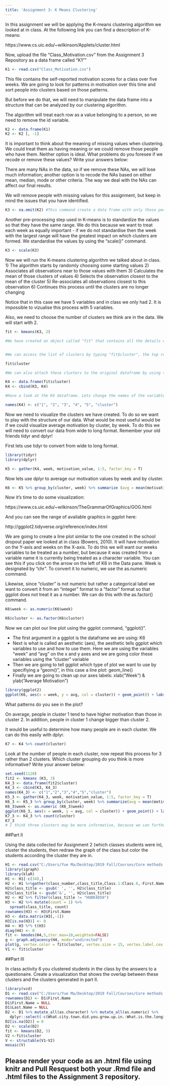 ```yaml
---
title: 'Assignment 3: K Means Clustering'
---
```


In this assignment we will be applying the K-means clustering algorithm we looked at in class. At the following link you can find a description of K-means:

https://www.cs.uic.edu/~wilkinson/Applets/cluster.html


Now, upload the file "Class_Motivation.csv" from the Assignment 3 Repository as a data frame called "K1""
```r

K1 <- read.csv("Class_Motivation.csv")

```

This file contains the self-reported motivation scores for a class over five weeks. We are going to look for patterns in motivation over this time and sort people into clusters based on those patterns.

But before we do that, we will need to manipulate the data frame into a structure that can be analyzed by our clustering algorithm.

The algorithm will treat each row as a value belonging to a person, so we need to remove the id variable.

```r

K2 <- data.frame(K1)
K2 <- K2 [, -1]

```

It is important to think about the meaning of missing values when clustering. We could treat them as having meaning or we could remove those people who have them. Neither option is ideal. What problems do you foresee if we recode or remove these values? Write your answers below:

There are many NAs in the data, so if we remove these NAs, we will lose much information; another option is to recode the NAs based on either mean, median, mode or other criteria. The way we deal with the NAs can affect our final results.

We will remove people with missing values for this assignment, but keep in mind the issues that you have identified.


```r

K3 <- na.omit(K2) #This command create a data frame with only those people with no missing values. It "omits" all rows with missing values, also known as a "listwise deletion". EG - It runs down the list deleting rows as it goes.

```

Another pre-processing step used in K-means is to standardize the values so that they have the same range. We do this because we want to treat each week as equally important - if we do not standardise then the week with the largest range will have the greatest impact on which clusters are formed. We standardise the values by using the "scale()" command.

```r

K3 <- scale(K3)

```


Now we will run the K-means clustering algorithm we talked about in class. 
1) The algorithm starts by randomly choosing some starting values 
2) Associates all observations near to those values with them
3) Calculates the mean of those clusters of values
4) Selects the observation closest to the mean of the cluster
5) Re-associates all observations closest to this observation
6) Continues this process until the clusters are no longer changing

Notice that in this case we have 5 variables and in class we only had 2. It is impossible to vizualise this process with 5 variables.

Also, we need to choose the number of clusters we think are in the data. We will start with 2.

```r

fit <- kmeans(K3, 2)

#We have created an object called "fit" that contains all the details of our clustering including which observations belong to each cluster.


#We can access the list of clusters by typing "fit$cluster", the top row corresponds to the original order the rows were in. Notice we have deleted some rows.

fit$cluster

#We can also attach these clusters to the original dataframe by using the "data.frame" command to create a new data frame called K4.

K4 <- data.frame(fit$cluster)
K4 <- cbind(K3, K4)

#Have a look at the K4 dataframe. Lets change the names of the variables to make it more convenient with the names() command.

names(K4) <- c("1", "2", "3", "4", "5", "cluster")

```

Now we need to visualize the clusters we have created. To do so we want to play with the structure of our data. What would be most useful would be if we could visualize average motivation by cluster, by week. To do this we will need to convert our data from wide to long format. Remember your old friends tidyr and dplyr!

First lets use tidyr to convert from wide to long format.
```r
library(tidyr)
library(dplyr)

K5 <- gather(K4, week, motivation_value, 1:5, factor_key = T)
```

Now lets use dplyr to average our motivation values by week and by cluster.

```r

K6 <- K5 %>% group_by(cluster, week) %>% summarize (avg = mean(motivation_value), na.rm = T)

```

Now it's time to do some visualization: 

https://www.cs.uic.edu/~wilkinson/TheGrammarOfGraphics/GOG.html

And you can see the range of available graphics in ggplot here:

http://ggplot2.tidyverse.org/reference/index.html

We are going to create a line plot similar to the one created in the school dropout paper we looked at in class (Bowers, 2010). It will have motivation on the Y-axis and weeks on the X-axis. To do this we will want our weeks variables to be treated as a number, but because it was created from a variable name it is currently being treated as a character variable. You can see this if you click on the arrow on the left of K6 in the Data pane. Week is designated by "chr". To convert it to numeric, we use the as.numeric command. 

Likewise, since "cluster" is not numeric but rather a categorical label we want to convert it from an "integer" format to a "factor" format so that ggplot does not treat it as a number. We can do this with the as.factor() command.

```r

K6$week <- as.numeric(K6$week)

K6$cluster <- as.factor(K6$cluster)

```

Now we can plot our line plot using the ggplot command, "ggplot()".

- The first argument in a ggplot is the dataframe we are using: K6
- Next is what is called an aesthetic (aes), the aesthetic tells ggplot which variables to use and how to use them. Here we are using the variables "week" and "avg" on the x and y axes and we are going color these variables using the "cluster" variable
- Then we are going to tell ggplot which type of plot we want to use by specifiying a "geom()", in this case a line plot: geom_line()
- Finally we are going to clean up our axes labels: xlab("Week") & ylab("Average Motivation")

```r
library(ggplot2)
ggplot(K6, aes(x = week, y = avg, col = cluster)) + geom_point() + labs(x = "week", y = "Average Motivation")

```

What patterns do you see in the plot?

On average, people in cluster 1 tend to have higher motivation than those in cluster 2. In addition, people in cluster 1 change bigger than cluster 2.

It would be useful to determine how many people are in each cluster. We can do this easily with dplyr.

```r
K7 <- K4 %>% count(cluster)
```

Look at the number of people in each cluster, now repeat this process for 3 rather than 2 clusters. Which cluster grouping do you think is more informative? Write your answer below:

```r
set.seed(1120)
fit2 <- kmeans (K3, 3)
K4_3 <- data.frame(fit2$cluster)
K4_3 <- cbind(K3, K4_3)
names(K4_3) <- c("1","2","3","4","5","cluster")
K5_3 <- gather(K4_3, week, motivation_value, 1:5, factor_key = T)
K6_3 <- K5_3 %>% group_by(cluster, week) %>% summarize(avg = mean(motivation_value, na.rm = T))
K6_3$week <- as.numeric (K6_3$week)
ggplot(K6_3, aes(x = week, y = avg, col = cluster)) + geom_point() + labs(x = "week", y = "Average Motivation")
K7_3 <- K4_3 %>% count(cluster)
K7_3
# I think three clusters may be more informative, because we can further see the people with motivation at a medium level.
```



##Part II

Using the data collected for Assignment 2 (which classes students were in), cluster the students, then redraw the graph of the class but color the students according the cluster they are in.

```r
H1 <- read.csv("C:/Users/Yue Ma/Desktop/2019 Fall/Courses/Core methods in educational data mining/hudk4050-classes.csv", header = T)
library(igraph)
library(klaR)
H1 <- H1[-c(34),]
H2 <- H1 %>%gather(class_number,class_title,Class.1:Class.6,-First.Name,-Last.Name) %>% filter(class_title !="") %>% dplyr::select(First.Name, class_title)
H2$class_title <- gsub(' ', '', H2$class_title)
H2$class_title <- gsub('&', '', H2$class_title)
H2 <- H2 %>% filter(class_title != "HUDK4050")
H3 <- H2 %>% mutate(count = 1) %>%
  spread(class_title, count)
rownames(H3) <- H3$First.Name
H3 <- data.matrix(H3[,-1])
H3[is.na(H3)] <- 0
H4 <- H3 %*% t(H3)
diag(H4) <- 0
fit <- kmodes(H4,5,iter.max=10,weighted=FALSE)
g <- graph.adjacency(H4, mode="undirected")
plot(g, vertex.color = fit$cluster, vertex.size = 15, vertex.label.cex = 0.4)
V1 <- fit$cluster
```


##Part III

In class activity 6 you clustered students in the class by the answers to a questionaire. Create a visualization that shows the overlap between these clusters and the clusters generated in part II.

```r
library(vcd)
D1 <- read.csv("C:/Users/Yue Ma/Desktop/2019 Fall/Courses/Core methods in educational data mining/HUDK405019-clustering.csv", header = TRUE)
rownames(D1) <- D1$First.Name
D1$First.Name = NULL
D1$Last.Name = NULL
D2 <- D1 %>% mutate_all(as.character) %>% mutate_all(as.numeric) %>%
  dplyr::select(-c(What.city.town.did.you.grow.up.in.:What.is.the.longitude.of.the.city.town.you.grew.up.in.))
D2[is.na(D2)] = 0 
D2 <- scale(D2)
fit <- kmeans(D2, 5) 
V2 <-fit$cluster
V <- structable(V1~V2)
mosaic(V)
```


## Please render your code as an .html file using knitr and Pull Resquest both your .Rmd file and .html files to the Assignment 3 repository.

